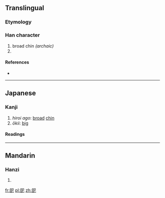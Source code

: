 ==Translingual==

===Etymology===
{{Han compound|𦣞|巳|c1=s|c2=p|t1=chin|ls=psc}}

===Han character===
{{Han char|rn=49|rad=己|as=06|sn=9|four=|canj=尸中口山 (SLRU)}}

# broad chin ''(archaic)''
# {{defn|Han|sort=己06}}

====References====
* {{Han ref|kx=0327.100|dkj=08757|dj=0631.160|hdz=20986.080|uh=5DF8|ud=24056}}

----

==Japanese==

===Kanji===
{{ja-kanji|grade=uc|rs=己06}}

# ''hiroi ago'': [[broad]] [[chin]] {{archaic|lang=ja}}
# ''ōkii'': [[big]]

====Readings====
{{ja-readings
|on=[[い]] (i), [[き]] (ki)
|kun=[[ひろいあご]] (hiroi ago), [[おおきい]] (ōkii)
}}

----

==Mandarin==

===Hanzi===
{{cmn-hanzi|pin=[[juǎn]] ([[juan3]]), [[yí]] ([[yi2]])|wg=chüan<sup>3</sup>, i<sup>2</sup>}}

# {{defn|lang=cmn|sort=己06}}

[[fr:巸]]
[[pl:巸]]
[[zh:巸]]